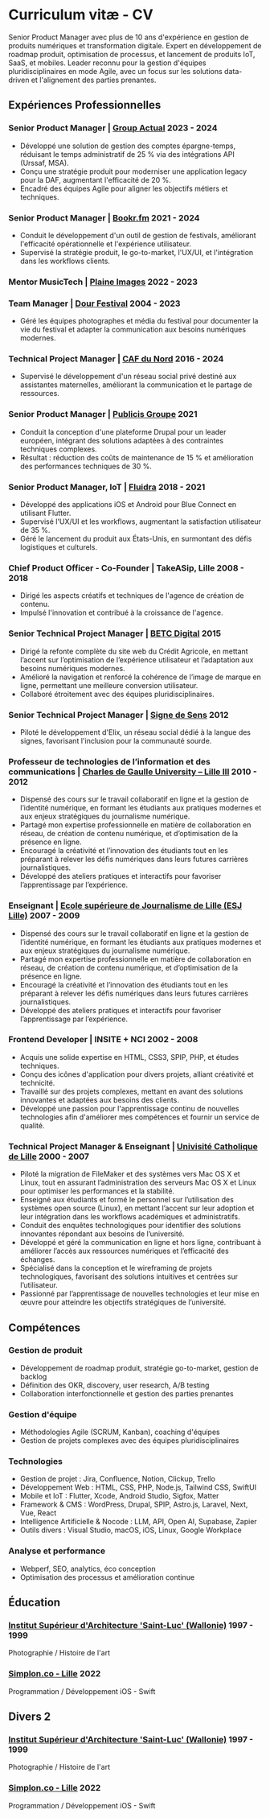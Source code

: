 # Curriculum vitæ - CV

Senior Product Manager avec plus de 10 ans d'expérience en gestion de produits numériques et transformation digitale. Expert en développement de roadmap produit, optimisation de processus, et lancement de produits IoT, SaaS, et mobiles. Leader reconnu pour la gestion d'équipes pluridisciplinaires en mode Agile, avec un focus sur les solutions data-driven et l'alignement des parties prenantes.

## Expériences Professionnelles

### Senior Product Manager | **<a href="https://www.groupeactual.eu/" target="_blank">Group Actual</a>** **2023 - 2024**

- Développé une solution de gestion des comptes épargne-temps, réduisant le temps administratif de 25 % via des intégrations API (Urssaf, MSA).
- Conçu une stratégie produit pour moderniser une application legacy pour la DAF, augmentant l'efficacité de 20 %.
- Encadré des équipes Agile pour aligner les objectifs métiers et techniques.

### Senior Product Manager | **<a href="https://bookr.fm/" target="_blank">Bookr.fm</a>** **2021 - 2024**

- Conduit le développement d'un outil de gestion de festivals, améliorant l'efficacité opérationnelle et l'expérience utilisateur.
- Supervisé la stratégie produit, le go-to-market, l'UX/UI, et l'intégration dans les workflows clients.

### Mentor MusicTech | **<a href="https://www.plaine-images.fr/" target="_blank">Plaine Images</a>** **2022 - 2023**

### Team Manager | **<a href="https://www.dourfestival.eu/" target="_blank">Dour Festival</a>** **2004 - 2023**

- Géré les équipes photographes et média du festival pour documenter la vie du festival et adapter la communication aux besoins numériques modernes.

### Technical Project Manager | **<a href="https://www.caf.fr/" target="_blank">CAF du Nord</a>** **2016 - 2024**

- Supervisé le développement d'un réseau social privé destiné aux assistantes maternelles, améliorant la communication et le partage de ressources.

### Senior Product Manager | **<a href="https://www.publicisgroupe.com/" target="_blank">Publicis Groupe</a>** **2021**

- Conduit la conception d'une plateforme Drupal pour un leader européen, intégrant des solutions adaptées à des contraintes techniques complexes.
- Résultat : réduction des coûts de maintenance de 15 % et amélioration des performances techniques de 30 %.

### Senior Product Manager, IoT | **<a href="https://www.fluidra.com/" target="_blank">Fluidra</a>** **2018 - 2021**

- Développé des applications iOS et Android pour Blue Connect en utilisant Flutter.
- Supervisé l'UX/UI et les workflows, augmentant la satisfaction utilisateur de 35 %.
- Géré le lancement du produit aux États-Unis, en surmontant des défis logistiques et culturels.

### Chief Product Officer - Co-Founder | TakeASip, Lille **2008 - 2018**

- Dirigé les aspects créatifs et techniques de l'agence de création de contenu.
- Impulsé l'innovation et contribué à la croissance de l'agence.

### Senior Technical Project Manager | **<a href="https://www.betc.com/" target="_blank">BETC Digital</a>** **2015**

- Dirigé la refonte complète du site web du Crédit Agricole, en mettant l’accent sur l’optimisation de l’expérience utilisateur et l’adaptation aux besoins numériques modernes.
- Amélioré la navigation et renforcé la cohérence de l’image de marque en ligne, permettant une meilleure conversion utilisateur.
- Collaboré étroitement avec des équipes pluridisciplinaires.

### Senior Technical Project Manager | **<a href="https://www.signedesens.org/" target="_blank">Signe de Sens</a>** **2012**

- Piloté le développement d'Elix, un réseau social dédié à la langue des signes, favorisant l'inclusion pour la communauté sourde.

### Professeur de technologies de l’information et des communications | **<a href="http://www.esj-lille.fr/" target="_blank">Charles de Gaulle University – Lille III</a>** **2010 - 2012**

- Dispensé des cours sur le travail collaboratif en ligne et la gestion de l’identité numérique, en formant les étudiants aux pratiques modernes et aux enjeux stratégiques du journalisme numérique.
- Partagé mon expertise professionnelle en matière de collaboration en réseau, de création de contenu numérique, et d’optimisation de la présence en ligne.
- Encouragé la créativité et l’innovation des étudiants tout en les préparant à relever les défis numériques dans leurs futures carrières journalistiques.
- Développé des ateliers pratiques et interactifs pour favoriser l’apprentissage par l’expérience.

### Enseignant | **<a href="http://www.esj-lille.fr/" target="_blank">Ecole supérieure de Journalisme de Lille (ESJ Lille)</a>** **2007 - 2009**

- Dispensé des cours sur le travail collaboratif en ligne et la gestion de l’identité numérique, en formant les étudiants aux pratiques modernes et aux enjeux stratégiques du journalisme numérique.
- Partagé mon expertise professionnelle en matière de collaboration en réseau, de création de contenu numérique, et d’optimisation de la présence en ligne.
- Encouragé la créativité et l’innovation des étudiants tout en les préparant à relever les défis numériques dans leurs futures carrières journalistiques.
- Développé des ateliers pratiques et interactifs pour favoriser l’apprentissage par l’expérience.


### Frontend Developer | INSITE + NCI **2002 - 2008**

- Acquis une solide expertise en HTML, CSS3, SPIP, PHP, et études techniques.
- Conçu des icônes d'application pour divers projets, alliant créativité et technicité.
- Travaillé sur des projets complexes, mettant en avant des solutions innovantes et adaptées aux besoins des clients.
- Développé une passion pour l'apprentissage continu de nouvelles technologies afin d'améliorer mes compétences et fournir un service de qualité.

### Technical Project Manager & Enseignant | **<a href="https://icl.fr/" target="_blank">Univisité Catholique de Lille</a>** **2000 - 2007**

- Piloté la migration de FileMaker et des systèmes vers Mac OS X et Linux, tout en assurant l’administration des serveurs Mac OS X et Linux pour optimiser les performances et la stabilité.
- Enseigné aux étudiants et formé le personnel sur l’utilisation des systèmes open source (Linux), en mettant l’accent sur leur adoption et leur intégration dans les workflows académiques et administratifs.
- Conduit des enquêtes technologiques pour identifier des solutions innovantes répondant aux besoins de l’université.
- Développé et géré la communication en ligne et hors ligne, contribuant à améliorer l’accès aux ressources numériques et l’efficacité des échanges.
- Spécialisé dans la conception et le wireframing de projets technologiques, favorisant des solutions intuitives et centrées sur l’utilisateur.
- Passionné par l’apprentissage de nouvelles technologies et leur mise en œuvre pour atteindre les objectifs stratégiques de l’université.

## Compétences

### Gestion de produit
- Développement de roadmap produit, stratégie go-to-market, gestion de backlog
- Définition des OKR, discovery, user research, A/B testing
- Collaboration interfonctionnelle et gestion des parties prenantes

### Gestion d'équipe
- Méthodologies Agile (SCRUM, Kanban), coaching d'équipes
- Gestion de projets complexes avec des équipes pluridisciplinaires

### Technologies
- Gestion de projet : Jira, Confluence, Notion, Clickup, Trello
- Développement Web : HTML, CSS, PHP, Node.js, Tailwind CSS, SwiftUI
- Mobile et IoT : Flutter, Xcode, Android Studio, Sigfox, Matter
- Framework & CMS : WordPress, Drupal, SPIP, Astro.js, Laravel, Next, Vue, React
- Intelligence Artificielle & Nocode : LLM, API, Open AI, Supabase, Zapier
- Outils divers : Visual Studio, macOS, iOS, Linux, Google Workplace

### Analyse et performance
- Webperf, SEO, analytics, éco conception
- Optimisation des processus et amélioration continue

## Éducation

### **<a href="https://www.saint-luc.be/" target="_blank">Institut Supérieur d'Architecture 'Saint-Luc' (Wallonie)</a>** **1997 - 1999**
Photographie / Histoire de l'art

### **<a href="https://simplon.co/" target="_blank">Simplon.co - Lille</a>** **2022**
Programmation / Développement iOS - Swift

## Divers 2

### **<a href="https://www.saint-luc.be/" target="_blank">Institut Supérieur d'Architecture 'Saint-Luc' (Wallonie)</a>** **1997 - 1999**
Photographie / Histoire de l'art

### **<a href="https://simplon.co/" target="_blank">Simplon.co - Lille</a>** **2022**
Programmation / Développement iOS - Swift